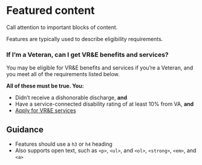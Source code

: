 
<Meta title="Library/Featured content" />

# Featured content

Call attention to important blocks of content.

Features are typically used to describe eligibility requirements.

<Canvas>
  <div class="feature">
    <h3>If I’m a Veteran, can I get VR&amp;E benefits and services?</h3>
    <p>You may be eligible for VR&amp;E benefits and services if you’re a Veteran, and you meet all of the requirements listed below.</p>
    <p><strong>All of these must be true. You:</strong></p>
    <ul>
      <li>Didn’t receive a dishonorable discharge, <strong>and</strong></li>
      <li>Have a service-connected disability rating of at least 10% from VA, <strong>and</strong></li>
      <li><a href="#">Apply for VR&amp;E services</a></li>
    </ul>
  </div>
</Canvas>

## Guidance

* Features should use a `h3` or `h4` heading
* Also supports open text, such as `<p>`, `<ul>`, and `<ol>`, `<strong>`, `<em>`, and `<a>`
